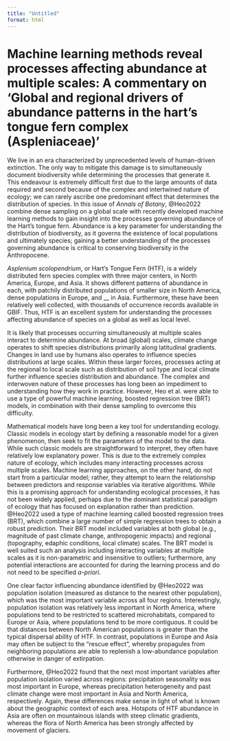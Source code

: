 ```yaml
---
title: "Untitled"
format: html
---
```


# Machine learning methods reveal processes affecting abundance at multiple scales: A commentary on 'Global and regional drivers of abundance patterns in the hart's tongue fern complex (Aspleniaceae)'

We live in an era characterized by unprecedented levels of human-driven extinction.
The only way to mitigate this damage is to simultaneously document biodiversity while determining the processes that generate it.
This endeavour is extremely difficult first due to the large amounts of data required and second because of the complex and intertwined nature of ecology; we can rarely ascribe one predominant effect that determines the distribution of species.
In this issue of *Annals of Botany*, @Heo2022 combine dense sampling on a global scale with recently developed machine learning methods to gain insight into the processes governing abundance of the Hart's tongue fern.
Abundance is a key parameter for understanding the distribution of biodiversity, as it governs the existence of local populations and ultimately species; gaining a better understanding of the processes governing abundance is critical to conserving biodiversity in the Anthropocene.

*Asplenium scolopendrium*, or Hart's Tongue Fern (HTF), is a widely distributed fern species complex with three major centers, in North America, Europe, and Asia.
It shows different patterns of abundance in each, with patchily distributed populations of smaller size in North America, dense populations in Europe, and __ in Asia.
Furthermore, these have been relatively well collected, with thousands of occurrence records available in GBIF.
Thus, HTF is an excellent system for understanding the processes affecting abundance of species on a global as well as local level.

<!-- Integration across scales -->

It is likely that processes occurring simultaneously at multiple scales interact to determine abundance.
At broad (global) scales, climate change operates to shift species distributions primarily along latitudinal gradients.
Changes in land use by humans also operates to influence species distributions at large scales.
Within these larger forces, processes acting at the regional to local scale such as distribution of soil type and local climate further influence species distribution and abundance.
The complex and interwoven nature of these processes has long been an impediment to understanding how they work in practice.
However, Heo et al. were able to use a type of powerful machine learning, boosted regression tree (BRT) models, in combination with their dense sampling to overcome this difficulty.

<!-- A different paradigm for understanding ecology -->

Mathematical models have long been a key tool for understanding ecology.
Classic models in ecology start by defining a reasonable model for a given phenomenon, then seek to fit the parameters of the model to the data.
While such classic models are straightforward to interpret, they often have relatively low explanatory power.
This is due to the extremely complex nature of ecology, which includes many interacting processes across multiple scales.
Machine learning approaches, on the other hand, do not start from a particular model; rather, they attempt to learn the relationship between predictors and response variables via iterative algorithms.
While this is a promising approach for understanding ecological processes, it has not been widely applied, perhaps due to the dominant statistical paradigm of ecology that has focused on explanation rather than prediction.
@Heo2022 used a type of machine learning called boosted regression trees (BRT), which combine a large number of simple regression trees to obtain a robust prediction.
Their BRT model included variables at both global (e.g., magnitude of past climate change, anthropogenic impacts) and regional (topography, edaphic conditions, local climate) scales.
The BRT model is well suited such an analysis including interacting variables at multiple scales as it is non-parametric and insensitive to outliers; furthermore, any potential interactions are accounted for during the learning process and do not need to be specified *a-priori*.

<!-- Different continents, different processes -->

One clear factor influencing abundance identified by @Heo2022 was population isolation (measured as distance to the nearest other population), which was the most important variable across all four regions.
Interestingly, population isolation was relatively less important in North America, where populations tend to be restricted to scattered microhabitats, compared to Europe or Asia, where populations tend to be more contiguous.
It could be that distances between North American populations is greater than the typical dispersal ability of HTF.
In contrast, populations in Europe and Asia may often be subject to the "rescue effect", whereby propagules from neighboring populations are able to replenish a low-abundance population otherwise in danger of extirpation.

Furthermore, @Heo2022 found that the next most important variables after population isolation varied across regions: precipitation seasonality was most important in Europe, whereas precipitation heterogeneity and past climate change were most important in Asia and North America, respectively.
Again, these differences make sense in light of what is known about the geographic context of each area.
Hotspots of HTF abundance in Asia are often on mountainous islands with steep climatic gradients, whereas the flora of North America has been strongly affected by movement of glaciers.

<!-- Implications for conservation -->

<!-- Caveats -->

<!-- Conclusion -->